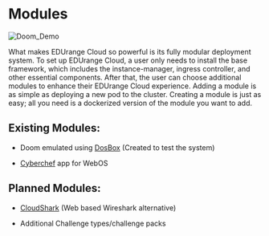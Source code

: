 # Modules

![Doom_Demo](https://raw.githubusercontent.com/Rydersel/EDUrange_Cloud/master/assets/Doom_Demo.png)
<br />




What makes EDUrange Cloud so powerful is its fully modular deployment system. To set up EDUrange Cloud, a user only needs to install the base framework, which includes the instance-manager, ingress controller, and other essential components. After that, the user can choose additional modules to enhance their EDUrange Cloud experience. Adding a module is as simple as deploying a new pod to the cluster. Creating a module is just as easy; all you need is a dockerized version of the module you want to add.

## Existing  Modules:

- Doom emulated using [DosBox](https://www.dosbox.com/) (Created to test the system)

- [Cyberchef](https://cyberchef.org/) app for WebOS


## Planned Modules:

- [CloudShark](https://github.com/cloudshark) (Web based Wireshark alternative)

- Additional Challenge types/challenge packs
